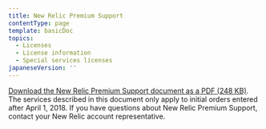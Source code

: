 ```yaml
---
title: New Relic Premium Support
contentType: page
template: basicDoc
topics:
  - Licenses
  - License information
  - Special services licenses
japaneseVersion: ''
---
```


[Download the New Relic Premium Support document as a PDF (248 KB)](/sites/default/files/atoms/files/PremiumSupport_T%26C_SolutionSheet_April18_0.pdf "Link opens in a new window"). The services described in this document only apply to initial orders entered after April 1, 2018. If you have questions about New Relic Premium Support, contact your New Relic account representative.

